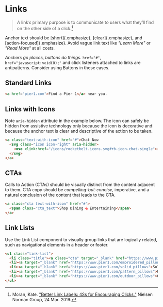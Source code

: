 
# Links
> A link’s primary purpose is to communicate to users what they’ll find on the
> other side of a click.[^1]

Anchor text should be [short]{.emphasize}, [clear]{.emphasize}, and
[action-focused]{.emphasize}. Avoid vague link text like *"Learn More"* or
*"Read More"* at all costs.

_Anchors go places, buttons do things._ `href="#"`, `href="javascript:void(0);"`
and click listeners attached to links are antipatterns. Consider using <Link
to="/components/actions-and-feedback/buttons">Buttons</Link> in these
cases.

## Standard Links
```html
<a href="pier1.com">Find a Pier 1</a> near you.
```

## Links with Icons
Note `aria-hidden` attribute in the example below. The icon can safely be hidden
from assistive technology only because the icon is decorative and because the
anchor text is clear and descriptive of the action to be taken.

```html
<a class="text-with-icon" href="#">Chat Now
  <svg class="icon icon-right" aria-hidden>
    <use xlink:href="/icons/rocketbelt.icons.svg#rb-icon-chat-single"></use>
  </svg>
</a>
```

## CTAs
Calls to Action (CTAs) should be visually distinct from the content adjacent to
them. CTA copy should be _compelling-but-concise_, imperative, and a natural
conclusion of the content that leads to the CTA.

```html
<a class="cta text-with-icon" href="#">
  <span class="cta_text">Shop Dining & Entertaining</span>
</a>
```

## Link Lists
Use the Link List component to visually group links that are logically
related, such as navigational elements in a header or footer.
```html
<ul class="link-list">
  <li class="title"><a class="cta" target="_blank" href="https://www.pier1.com/pillows">Pillows</a></li>
  <li><a target="_blank" href="https://www.pier1.com/embroidered_pillows">Textured & Embellished Pillows</a></li>
  <li><a target="_blank" href="https://www.pier1.com/solid_pillows">Solid Pillows</a></li>
  <li><a target="_blank" href="https://www.pier1.com/pattern_pillows">Patterned Pillows</a></li>
  <li><a target="_blank" href="https://www.pier1.com/outdoor_pillows">Outdoor Pillows</a></li>
</ul>
```

[^1]: Moran, Kate. ["Better Link Labels: 4Ss for Encouraging Clicks."](https://www.nngroup.com/articles/better-link-labels/)
      Nielsen Norman Group, 24 Mar. 2019.
